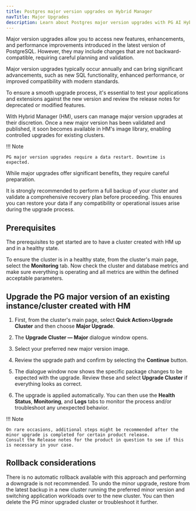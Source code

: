 ```yaml
---
title: Postgres major version upgrades on Hybrid Manager
navTitle: Major Upgrades
description: Learn about Postgres major version upgrades with PG AI Hybrid Manager.
---
```



Major version upgrades allow you to access new features, enhancements, and performance improvements introduced in the latest version of PostgreSQL. 
However, they may include changes that are not backward-compatible, requiring careful planning and validation.

Major version upgrades typically occur annually and can bring significant advancements, such as new SQL functionality, enhanced performance, or improved compatibility with modern standards.

To ensure a smooth upgrade process, it's essential to test your applications and extensions against the new version and review the release notes for deprecated or modified features.

With Hybrid Manager (HM), users can manage major version upgrades at their discretion. Once a new major version has been validated and published, it soon becomes available in HM's image library, enabling controlled upgrades for existing clusters.

!!! Note

    PG major version upgrades require a data restart. Downtime is expected.

While major upgrades offer significant benefits, they require careful preparation. 

It is strongly recommended to perform a full backup of your cluster and validate a comprehensive recovery plan before proceeding. 
This ensures you can restore your data if any compatibility or operational issues arise during the upgrade process.

## Prerequisites

The prerequisites to get started are to have a cluster created with HM up and in a healthy state.

To ensure the cluster is in a healthy state, from the cluster's main page, select the **Monitoring** tab.
Now check the cluster and database metrics and make sure everything is operating and all metrics are within the defined acceptable parameters.

## Upgrade the PG major version of an existing instance/cluster created with HM

1.  First, from the cluster's main page, select **Quick Action>Upgrade Cluster** and then choose **Major Upgrade**.

1.  The **Upgrade Cluster &mdash; Major** dialogue window opens.

1.  Select your preferred new major version image.

1.  Review the upgrade path and confirm by selecting the **Continue** button.

1. The dialogue window now shows the specific package changes to be expected with the upgrade.
   Review these and select **Upgrade Cluster** if everything looks as correct.

1.  The upgrade is applied automatically. 
    You can then use the **Health Status**, **Monitoring**, and **Logs** tabs to monitor the process and/or troubleshoot any unexpected behavior.

!!! Note

    On rare occasions, additional steps might be recommended after the minor upgrade is completed for certain product release. 
    Consult the Release notes for the product in question to see if this is necessary in your case.

## Rollback considerations

There is no automatic rollback available with this approach and performing a downgrade is not recommended. 
To undo the minor upgrade, restore from the latest backup in a new cluster running the preferred minor version and switching application workloads over to the new cluster.
You can then delete the PG minor upgraded cluster or troubleshoot it further.
